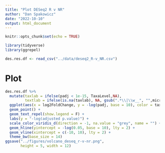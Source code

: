 ```yaml
---
title: "Plot DESeq2 R v NR"
author: "Dan Spakowicz"
date: "2022-10-10"
output: html_document
---
```


```r
knitr::opts_chunk$set(echo = TRUE)

library(tidyverse)
library(ggrepel)
```

```r
des.res.df <- read_csv("../data/deseq2_R-v_NR.csv")
```


# Plot

```r
des.res.df %>%
  mutate(taxlab = ifelse(padj < 1e-15, TaxaLevel,NA),
         textlab = ifelse(is.na(taxlab), NA, gsub(".*\\|\\w__", "",microbe))) %>%
  ggplot(aes(x = log2FoldChange, y = -log(padj, base = 10), color = taxlab, label = textlab)) +
  geom_point() +
  geom_text_repel(show.legend = F) +
  labs(y = "-log(adjusted p.value)") +
  scale_color_viridis_d(direction = -1, na.value = "grey", name = "") +
  geom_hline(yintercept = -log(0.05, base = 10), lty = 2) +
  geom_vline(xintercept = c(-10, 10), lty = 2) +
  theme_bw(base_size = 14)
ggsave("../figures/volcano_deseq_r-v-nr.png",
       height = 5, width = 12)
```

